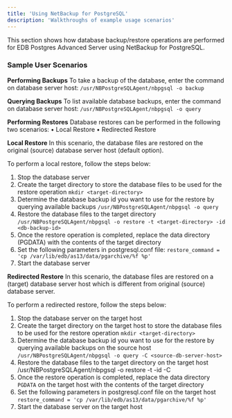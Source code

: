 ```yaml
---
title: 'Using NetBackup for PostgreSQL'
description: 'Walkthroughs of example usage scenarios'
---
```


This section shows how database backup/restore operations are performed for EDB Postgres Advanced Server using NetBackup for PostgreSQL.


### Sample User Scenarios


**Performing Backups**
To take a backup of the database, enter the command on database server host:
`/usr/NBPostgreSQLAgent/nbpgsql -o backup`


**Querying Backups**
To list available database backups, enter the command on database server host:
`/usr/NBPostgreSQLAgent/nbpgsql -o query`

**Performing Restores**
Database restores can be performed in the following two scenarios:
•	Local Restore
•	Redirected Restore


**Local Restore**
In this scenario, the database files are restored on the original (source) database server host (default 
option). 

To perform a local restore, follow the steps below: 
1. Stop the database server
2. Create the target directory to store the database files to be used for the restore operation
	`mkdir <target-directory>`
3. Determine the database backup id you want to use for the restore by querying available backups
	`/usr/NBPostgreSQLAgent/nbpgsql -o query`
4. Restore the database files to the target directory
    `/usr/NBPostgreSQLAgent/nbpgsql -o restore -t <target-directory> -id <db-backup-id>`
5. Once the restore operation is completed, replace the data directory (PGDATA) with the contents 
of the target directory
6. Set the following parameters in postgresql.conf file:
    `restore_command = 'cp /var/lib/edb/as13/data/pgarchive/%f %p'`
7. Start the database server



**Redirected Restore**
In this scenario, the database files are restored on a (target) database server host which is different from original (source) database server.

To perform a redirected restore, follow the steps below: 
1. Stop the database server on the target host
2. Create the target directory on the target host to store the database files to be used for the restore operation
	`mkdir <target-directory>`
3. Determine the database backup id you want to use for the restore by querying available backups on the source host
	`/usr/NBPostgreSQLAgent/nbpgsql -o query -C <source-db-server-host>`
4. Restore the database files to the target directory on the target host`
    `/usr/NBPostgreSQLAgent/nbpgsql -o restore -t <target-directory> -id <db-backup-id> -C <source-db-server-host>
5. Once the restore operation is completed, replace the data directory `PGDATA` on the target host with the contents of the target directory
6. Set the following parameters in postgresql.conf file on the target host
    `restore_command = 'cp /var/lib/edb/as13/data/pgarchive/%f %p'`
7. Start the database server on the target host
